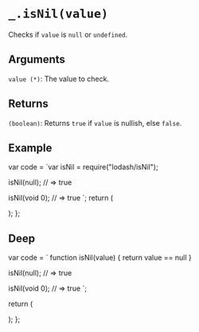 # `_.isNil(value)`

Checks if `value` is `null` or `undefined`.

## Arguments

`value (*)`: The value to check. 

## Returns

`(boolean)`: Returns `true` if `value` is nullish, else `false`.

## Example


var code = `var isNil = require("lodash/isNil");
 
isNil(null);
// => true
 
isNil(void 0);
// => true
`;
  return (
    <div>
      <Embed source={code} />
    </div>
  );
};

<Demo />

## Deep

  var code = `
function isNil(value) {
  return value == null
}

isNil(null);
// => true
 
isNil(void 0);
// => true
`;

return (
<div>
<Embed source={code} />
</div>
);
};

<DeepDemo />

